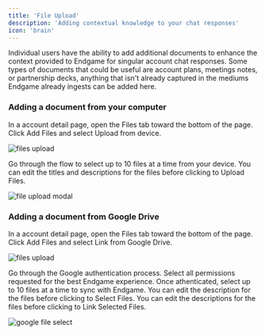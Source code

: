 ```yaml
---
title: 'File Upload'
description: 'Adding contextual knowledge to your chat responses'
icon: 'brain'
---
```


Individual users have the ability to add additional documents to enhance the context provided to Endgame for singular account chat responses. Some types of documents that could be useful are account plans, meetings notes, or partnership decks, anything that isn't already captured in the mediums Endgame already ingests can be added here. 

### Adding a document from your computer
In a account detail page, open the Files tab toward the bottom of the page. Click Add Files and select Upload from device. 

<Frame caption="File Upload">
  <img
    src="/mintlify/images/files-upload-8-30-25.png"
    alt="files upload"
    className="rounded-lg"
  />
</Frame>

Go through the flow to select up to 10 files at a time from your device. You can edit the titles and descriptions for the files before clicking to Upload Files. 

<Frame caption="File Upload Flow">
  <img
    src="/mintlify/images/file-upload-modal-8-30-25.png"
    alt="file upload modal"
    className="rounded-lg"
  />
</Frame>

### Adding a document from Google Drive

In a account detail page, open the Files tab toward the bottom of the page. Click Add Files and select Link from Google Drive.

<Frame caption="File Upload">
  <img
    src="/mintlify/images/files-upload-8-30-25.png"
    alt="files upload"
    className="rounded-lg"
  />
</Frame>

Go through the Google authentication process. Select all permissions requested for the best Endgame experience. Once athenticated, select up to 10 files at a time to sync with Endgame. You can edit the description for the files before clicking to Select Files. You can edit the descriptions for the files before clicking to Link Selected Files. 

<Frame caption="Google File Select">
  <img
    src="/mintlify/images/google-file-select-8-30-25.png"
    alt="google file select"
    className="rounded-lg"
  />
</Frame>

